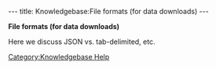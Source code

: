 ---
title: Knowledgebase:File formats (for data downloads)
---

'''File formats (for data downloads)'''

Here we discuss JSON vs. tab-delimited, etc.

[[Category:Knowledgebase Help]]